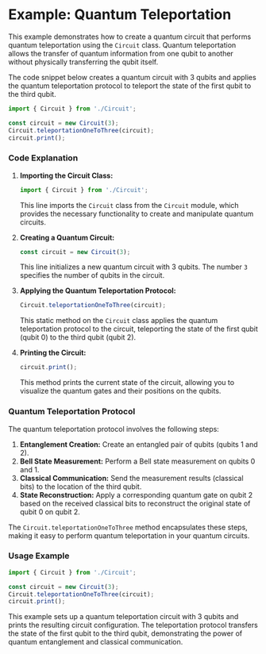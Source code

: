 
# Example: Quantum Teleportation

This example demonstrates how to create a quantum circuit that performs quantum teleportation using the `Circuit` class. Quantum teleportation allows the transfer of quantum information from one qubit to another without physically transferring the qubit itself.

The code snippet below creates a quantum circuit with 3 qubits and applies the quantum teleportation protocol to teleport the state of the first qubit to the third qubit.

```typescript
import { Circuit } from './Circuit';

const circuit = new Circuit(3);
Circuit.teleportationOneToThree(circuit);
circuit.print();
```

### Code Explanation

1. **Importing the Circuit Class:**
   ```typescript
   import { Circuit } from './Circuit';
   ```
   This line imports the `Circuit` class from the `Circuit` module, which provides the necessary functionality to create and manipulate quantum circuits.

2. **Creating a Quantum Circuit:**
   ```typescript
   const circuit = new Circuit(3);
   ```
   This line initializes a new quantum circuit with 3 qubits. The number `3` specifies the number of qubits in the circuit.

3. **Applying the Quantum Teleportation Protocol:**
   ```typescript
   Circuit.teleportationOneToThree(circuit);
   ```
   This static method on the `Circuit` class applies the quantum teleportation protocol to the circuit, teleporting the state of the first qubit (qubit 0) to the third qubit (qubit 2).

4. **Printing the Circuit:**
   ```typescript
   circuit.print();
   ```
   This method prints the current state of the circuit, allowing you to visualize the quantum gates and their positions on the qubits.

### Quantum Teleportation Protocol

The quantum teleportation protocol involves the following steps:
1. **Entanglement Creation:** Create an entangled pair of qubits (qubits 1 and 2).
2. **Bell State Measurement:** Perform a Bell state measurement on qubits 0 and 1.
3. **Classical Communication:** Send the measurement results (classical bits) to the location of the third qubit.
4. **State Reconstruction:** Apply a corresponding quantum gate on qubit 2 based on the received classical bits to reconstruct the original state of qubit 0 on qubit 2.

The `Circuit.teleportationOneToThree` method encapsulates these steps, making it easy to perform quantum teleportation in your quantum circuits.

### Usage Example

```typescript
import { Circuit } from './Circuit';

const circuit = new Circuit(3);
Circuit.teleportationOneToThree(circuit);
circuit.print();
```

This example sets up a quantum teleportation circuit with 3 qubits and prints the resulting circuit configuration. The teleportation protocol transfers the state of the first qubit to the third qubit, demonstrating the power of quantum entanglement and classical communication.
